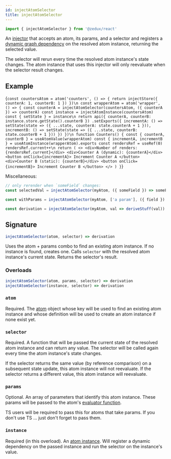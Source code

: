 ```yaml
---
id: injectAtomSelector
title: injectAtomSelector
---
```



```ts
import { injectAtomSelector } from '@zedux/react'
```

An [injector](../glossary#injector) that accepts an atom, its params, and a selector and registers a [dynamic graph dependency](../glossary#dynamic-graph-dependency) on the resolved atom instance, returning the selected value.

The selector will rerun every time the resolved atom instance's state changes. The atom instance that uses this injector will only reevaluate when the selector result changes.

## Example

<LiveEditor resultVar="Counters">{`
const countersAtom = atom('counters', () => {
  return injectStore({ counterA: 1, counterB: 1 })
})\n
const wrapperAtom = atom('wrapper', () => {
  const counterA = injectAtomSelector(countersAtom, ({ counterA }) => counterA)
  const instance = injectAtomInstance(countersAtom)
  const { setState } = instance\n
  return api({ counterA, counterB: instance.store.getState().counterB })
    .setExports({
      incrementA: () =>
        setState(state => ({ ...state, counterA: state.counterA + 1 })),
      incrementB: () =>
        setState(state => ({ ...state, counterB: state.counterB + 1 }))
    })
})\n
function Counters() {
  const { counterA, counterB } = useAtomValue(wrapperAtom)
  const { incrementA, incrementB } = useAtomInstance(wrapperAtom).exports
  const rendersRef = useRef(0)
  rendersRef.current++\n
  return (
    <>
      <div>Number of renders: {rendersRef.current}</div>
      <div>Counter A (dynamic): {counterA}</div>
      <button onClick={incrementA}>
        Increment Counter A
      </button>
      <div>Counter B (static): {counterB}</div>
      <button onClick={incrementB}>
        Increment Counter B
      </button>
    </>
  )
}
`}</LiveEditor>

Miscellaneous:

```ts
// only rerender when `someField` changes:
const selectedVal = injectAtomSelector(myAtom, ({ someField }) => someField)

const withParams = injectAtomSelector(myAtom, ['a param'], ({ field }) => field)

const derivation = injectAtomSelector(myAtom, val => deriveStuff(val))
```

## Signature

```ts
injectAtomSelector(atom, selector) => derivation
```

Uses the atom + params combo to find an existing atom instance. If no instance is found, creates one. Calls `selector` with the resolved atom instance's current state. Returns the selector's result.

### Overloads

```ts
injectAtomSelector(atom, params, selector) => derivation
injectAtomSelector(instance, selector) => derivation
```

### `atom`

Required. The [atom](Atom) object whose key will be used to find an existing atom instance and whose definition will be used to create an atom instance if none exist yet.

### `selector`

Required. A function that will be passed the current state of the resolved atom instance and can return any value. The selector will be called again every time the atom instance's state changes.

If the selector returns the same value (by reference comparison) on a subsequent state update, this atom instance will not reevaluate. If the selector returns a different value, this atom instance will reevaluate.

### `params`

Optional. An array of parameters that identify this atom instance. These params will be passed to the atom's [evaluator function](../glossary#evaluator).

TS users will be required to pass this for atoms that take params. If you don't use TS ... just don't forget to pass them.

### `instance`

Required (in this overload). An [atom instance](../classes/AtomInstance). Will register a dynamic dependency on the passed instance and run the selector on the instance's value.
